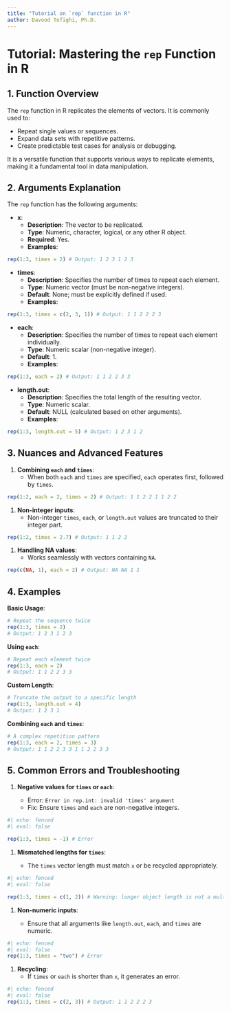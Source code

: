 ```yaml
---
title: "Tutorial on `rep` function in R"
author: Davood Tofighi, Ph.D.
---
```


# Tutorial: Mastering the `rep` Function in R

## 1. Function Overview

The `rep` function in R replicates the elements of vectors. It is commonly used to:

- Repeat single values or sequences.
- Expand data sets with repetitive patterns.
- Create predictable test cases for analysis or debugging.

It is a versatile function that supports various ways to replicate elements, making it a fundamental tool in data manipulation.

## 2. Arguments Explanation

The `rep` function has the following arguments:

- **x**:
	- **Description**: The vector to be replicated.
	- **Type**: Numeric, character, logical, or any other R object.
	- **Required**: Yes.
	- **Examples**:

```r
rep(1:3, times = 2) # Output: 1 2 3 1 2 3
```

- **times**:
	- **Description**: Specifies the number of times to repeat each element.
	- **Type**: Numeric vector (must be non-negative integers).
	- **Default**: None; must be explicitly defined if used.
	- **Examples**:

```r
rep(1:3, times = c(2, 3, 1)) # Output: 1 1 2 2 2 3
```

- **each**:
	- **Description**: Specifies the number of times to repeat each element individually.
	- **Type**: Numeric scalar (non-negative integer).
	- **Default**: 1.
	- **Examples**:

```r
rep(1:3, each = 2) # Output: 1 1 2 2 3 3
```

- **length.out**:
	- **Description**: Specifies the total length of the resulting vector.
	- **Type**: Numeric scalar.
	- **Default**: NULL (calculated based on other arguments).
	- **Examples**:

```r
rep(1:3, length.out = 5) # Output: 1 2 3 1 2
```

## 3. Nuances and Advanced Features

1. **Combining `each` and `times`**:
	- When both `each` and `times` are specified, `each` operates first, followed by `times`.

```r
rep(1:2, each = 2, times = 2) # Output: 1 1 2 2 1 1 2 2
```

1. **Non-integer inputs**:
	- Non-integer `times`, `each`, or `length.out` values are truncated to their integer part.

```r
rep(1:2, times = 2.7) # Output: 1 1 2 2
```

1. **Handling NA values**:
	- Works seamlessly with vectors containing `NA`.

```r
rep(c(NA, 1), each = 2) # Output: NA NA 1 1
```

## 4. Examples

**Basic Usage**:

```r
# Repeat the sequence twice
rep(1:3, times = 2)
# Output: 1 2 3 1 2 3
```

**Using `each`**:

```r
# Repeat each element twice
rep(1:3, each = 2)
# Output: 1 1 2 2 3 3
```

**Custom Length**:

```r
# Truncate the output to a specific length
rep(1:3, length.out = 4)
# Output: 1 2 3 1
```

**Combining `each` and `times`**:

```r
# A complex repetition pattern
rep(1:3, each = 2, times = 3)
# Output: 1 1 2 2 3 3 1 1 2 2 3 3
```

## 5. Common Errors and Troubleshooting

1. **Negative values for `times` or `each`**:

	- Error: `Error in rep.int: invalid 'times' argument`
	- Fix: Ensure `times` and `each` are non-negative integers.

```r
#| echo: fenced
#| eval: false

rep(1:3, times = -1) # Error
```

1. **Mismatched lengths for `times`**:

	- The `times` vector length must match `x` or be recycled appropriately.

```r
#| echo: fenced
#| eval: false

rep(1:3, times = c(1, 2)) # Warning: longer object length is not a multiple of shorter object length
```
1. **Non-numeric inputs**:

	- Ensure that all arguments like `length.out`, `each`, and `times` are numeric.

```r
#| echo: fenced
#| eval: false
rep(1:3, times = "two") # Error
```

1. **Recycling**:
	- If `times` or `each` is shorter than `x`, it generates an error.

```r
#| echo: fenced
#| eval: false
rep(1:3, times = c(2, 3)) # Output: 1 1 2 2 2 3
```

